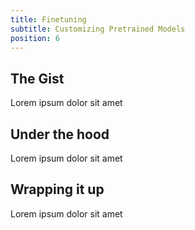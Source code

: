 ```yaml
---
title: Finetuning
subtitle: Customizing Pretrained Models
position: 6
---
```


## The Gist

Lorem ipsum dolor sit amet

## Under the hood

Lorem ipsum dolor sit amet

## Wrapping it up

Lorem ipsum dolor sit amet
